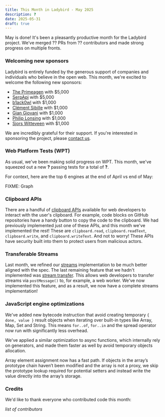 ```yaml
---
title: This Month in Ladybird - May 2025
description: ?
date: 2025-05-31
draft: true
---
```


May is done! It's been a pleasantly productive month for the Ladybird project. We’ve merged ?? PRs from ?? contributors and made strong progress on multiple fronts.

### Welcoming new sponsors

Ladybird is entirely funded by the generous support of companies and individuals who believe in the open web. This month, we're excited to welcome the following new sponsors:

- [The Primeagen](https://terminal.shop/) with $5,000
- [SerpApi](https://serpapi.com/) with $5,000
- [b1ack0wl](http://www.b1ack0wl.com/) with $1,000
- [Clément Sibille](https://lisible.xyz/) with $1,000
- [Gian Giovani](https://wejick.wordpress.com/) with $1,000
- [Philip Lonsing](https://www.linkedin.com/in/philiplonsing/) with $1,000
- [Sjors Witteveen](https://kabutops.com/) with $1,000

We are incredibly grateful for their support. If you're interested in sponsoring the project, please [contact us](mailto:contact@ladybird.org).

### Web Platform Tests (WPT)

As usual, we've been making solid progress on WPT. This month, we've squeezed out a new **?** passing tests for a total of **?**.

For context, here are the top 6 engines at the end of April vs end of May:

FIXME: Graph

### Clipboard APIs

There are a handful of [clipboard APIs](https://developer.mozilla.org/en-US/docs/Web/API/Clipboard_API) available for
web developers to interact with the user's clipboard. For example, code blocks on GitHub repositories have a handy
button to copy the code to the clipboard. We had previously implemented just one of these APIs, and this month we've
implemented the rest! These are `clipboard.read`, `clipboard.readText`, `clipboard.write`, and `clipboard.writeText`.
And not to worry! These APIs have security built into them to protect users from malicious actors.

### Transferable Streams

Last month, we refined our [streams](https://developer.mozilla.org/en-US/docs/Web/API/Streams_API) implementation to be
much better aligned with the spec. The last remaining feature that we hadn't implemented was
[stream transfer](https://github.com/whatwg/streams/blob/main/transferable-streams-explainer.md). This allows web
developers to transfer streams via `postMessage()` to, for example, a web worker. We've now implemented this feature,
and as a result, we now have a complete streams implementation!

### JavaScript engine optimizations

We've added new bytecode instruction that avoid creating temporary `{ done, value }` result objects when iterating over built-in types like Array, Map, Set and String. This means `for..of`, `for..in` and the spread operator now run with significantly less overhead.

We've applied a similar optimization to async functions, which internally rely on generators, and made them faster as well by avoid temporary objects allocation.

Array element assignment now has a fast path. If objects in the array’s prototype chain haven’t been modified and the array is not a proxy, we skip the prototype lookup required for potential setters and instead write the value directly into the array’s storage.

### Credits

We'd like to thank everyone who contributed code this month:

_list of contributors_
